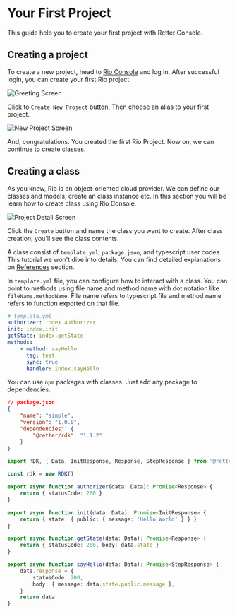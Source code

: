 # Your First Project

This guide help you to create your first project with Retter Console.

## Creating a project

To create a new project, head to [Rio Console](https://c.retter.io) and log in. After successful login, you can create your first Rio project.

![Greeting Screen](../../static/img/create-new-project-1.png)

Click to `Create New Project` button. Then choose an alias to your first project.

![New Project Screen](../../static/img/create-new-project-2.png)

And, congratulations. You created the first Rio Project. Now on, we can continue to create classes.

## Creating a class

As you know, Rio is an object-oriented cloud provider. We can define our classes and models, create an class instance etc. In this section you will be learn how to create class using Rio Console.

![Project Detail Screen](../../static/img/create-new-project-3.png)

Click the `Create` button and name the class you want to create. After class creation, you'll see the class contents.

A class consist of `template.yml`, `package.json`, and typescript user codes. This tutorial we won't dive into details. You can find detailed explanations on [References](/references) section.

In `template.yml` file, you can configure how to interact with a class. You can point to methods using file name and method name with dot notation like `fileName.methodName`. File name refers to typescript file and method name refers to function exported on that file.

```yaml
# template.yml
authorizer: index.authorizer
init: index.init
getState: index.getState
methods:
    - method: sayHello
      tag: test
      sync: true
      handler: index.sayHello
```

You can use `npm` packages with classes. Just add any package to dependencies.

```json
// package.json
{
    "name": "simple",
    "version": "1.0.0",
    "dependencies": {
        "@retter/rdk": "1.1.2"
    }
}
```



```ts
import RDK, { Data, InitResponse, Response, StepResponse } from '@retter/rdk'

const rdk = new RDK()

export async function authorizer(data: Data): Promise<Response> {
    return { statusCode: 200 }
}

export async function init(data: Data): Promise<InitResponse> {
    return { state: { public: { message: 'Hello World' } } }
}

export async function getState(data: Data): Promise<Response> {
    return { statusCode: 200, body: data.state }
}

export async function sayHello(data: Data): Promise<StepResponse> {
    data.response = {
        statusCode: 200,
        body: { message: data.state.public.message },
    }
    return data
}
```
